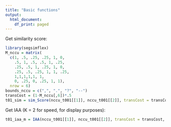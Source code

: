 ```yaml
---
title: "Basic functions"
output:
  html_document:
    df_print: paged
---
```


Get similarity score:

```r
library(segsimflex)
M_nccu = matrix(
  c(1, .5, .25, .25, 1, 0,
    .5, 1, .5, .5, 1, .25,
    .25, .5, 1, .25, 1, 0,
    .25, .5, .25, 1, 1, .25,
    1,1,1,1,1, 1,
    0, .25, 0, .25, 1, 1),
  nrow = 6)
bounds_nccu = c(",", ".", "?", "--")
transCost = (1-M_nccu[,6])*.5
t01_sim = sim_Score(nccu_t001[[1]], nccu_t001[[2]], transCost = transCost, m = M_nccu, boundaries = bounds_nccu)
```

Get IAA (K = 2 for speed, for display purposes):
```r
t01_iaa_m = IAA(nccu_t001[[1]], nccu_t001[[2]], transCost = transCost, m = M_nccu, boundaries = bounds_nccu, K = 2)
```
